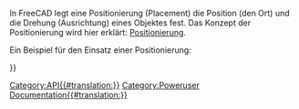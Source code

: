 <languages/>
{{VeryImportantMessage|(October 2019) Diese Seite nicht bearbeiten. Die Informationen sind unvollständig und veraltet. Zur neuesten API siehe [https://www.freecadweb.org/api autogenerated API documentation] (engl.) oder erstelle selbst die Dokumentation, siehe dazu [[Source documentation/de|Quelldokumentation]].}}

In FreeCAD legt eine Positionierung (Placement) die Position (den Ort) und die Drehung (Ausrichtung) eines Objektes fest. Das Konzept der Positionierung wird hier erklärt: [[Placement/de| Positionierung]].

Ein Beispiel für den Einsatz einer Positionierung: 
{{Code|code=
myObj = FreeCAD.ActiveDocument.ActiveObject
pl = FreeCAD.Placement()
pl.move(FreeCAD.Vector(2,0,0))
myObj.Placement = pl
}}

{{APIClass|Placement| ), (Placement), (Matrix), (Base, Rotation), (Base,Rotation,Center) oder (Base,Axis,Angle|Konstruktor für eine Positionierung, leer oder mit gegebenen Argumenten oder als Kopie der angegebenen Positionierung.}}
{{APIProperty|Base|Ein Vektor, der die Position der Positionierung darstellt (ein Ortsvector).}}
{{APIProperty|Rotation|Ein Quaternion, das die (Ausrichtung und) Drehung der Positionierung darstellt.}}
{{APIFunction|inverse| |Berechnet die entgegengesetzte Positionierung|Eine Positionierung.}}
{{APIFunction|move|Vektor|Verschhiebt die Positionierung entlang des angegebenen Vectors (ein Richtungsvektor)|Nichts}}
{{APIFunction|multVec|Vektor|Wendet die Positionierung auf den gegebenen Vektor an|Den sich ergebenden Vektor.}}
{{APIFunction|multiply|Placement|Multipliziert diese Positionierung mit einer anderen|Die sich ergebende Positionierung.}}
{{APIFunction|toMatrix| | |Eine Matrix, die die Bewegung der Positionierung darstellt.}}

{{Userdocnavi{{#translation:}}}}
[[Category:API{{#translation:}}]]
[[Category:Poweruser Documentation{{#translation:}}]]
{{clear}}